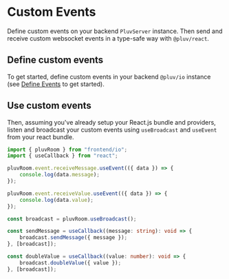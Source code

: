 # Custom Events

Define custom events on your backend `PluvServer` instance. Then send and receive custom websocket events in a type-safe way with `@pluv/react`.

## Define custom events

To get started, define custom events in your backend `@pluv/io` instance (see [Define Events](/docs/io/define-events) to get started).

## Use custom events

Then, assuming you've already setup your React.js bundle and providers, listen and broadcast your custom events using `useBroadcast` and `useEvent` from your react bundle.

```ts
import { pluvRoom } from "frontend/io";
import { useCallback } from "react";

pluvRoom.event.receiveMessage.useEvent(({ data }) => {
    console.log(data.message);
});

pluvRoom.event.receiveValue.useEvent(({ data }) => {
    console.log(data.value);
});

const broadcast = pluvRoom.useBroadcast();

const sendMessage = useCallback((message: string): void => {
    broadcast.sendMessage({ message });
}, [broadcast]);

const doubleValue = useCallback((value: number): void => {
    broadcast.doubleValue({ value });
}, [broadcast]);
```
